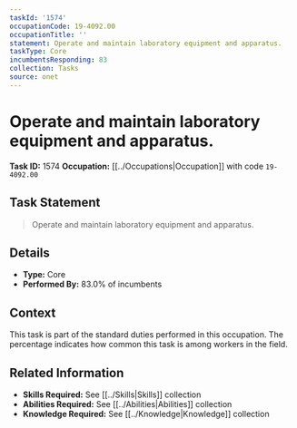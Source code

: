 ```yaml
---
taskId: '1574'
occupationCode: 19-4092.00
occupationTitle: ''
statement: Operate and maintain laboratory equipment and apparatus.
taskType: Core
incumbentsResponding: 83
collection: Tasks
source: onet
---
```

# Operate and maintain laboratory equipment and apparatus.

**Task ID:** 1574
**Occupation:** [[../Occupations|Occupation]] with code `19-4092.00`

## Task Statement

> Operate and maintain laboratory equipment and apparatus.

## Details

- **Type:** Core
- **Performed By:** 83.0% of incumbents

## Context

This task is part of the standard duties performed in this occupation. The percentage indicates how common this task is among workers in the field.

## Related Information

- **Skills Required:** See [[../Skills|Skills]] collection
- **Abilities Required:** See [[../Abilities|Abilities]] collection
- **Knowledge Required:** See [[../Knowledge|Knowledge]] collection
